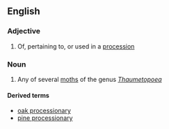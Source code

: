 ==English==

===Adjective===
{{en-adj}}

# Of, pertaining to, or used in a [[procession]]

===Noun===
{{en-noun|processionaries}}

# Any of several [[moth]]s of the genus ''[[Thaumetopoea]]''

====Derived terms====
*[[oak processionary]]
*[[pine processionary]]